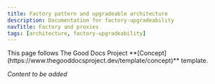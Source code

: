 ```yaml
---
title: Factory pattern and upgradeable architecture
description: Documentation for factory-upgradeability
navTitle: Factory and proxies
tags: [architecture, factory-upgradeability]
---
```


<Callout type="info" title="Template guide">
  This page follows The Good Docs Project
  **[Concept](https://www.thegooddocsproject.dev/template/concept)** template.
</Callout>

_Content to be added_
